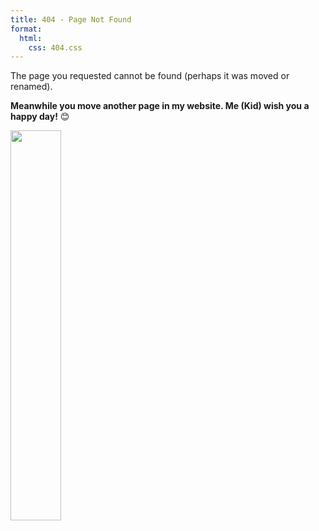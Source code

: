 ```yaml
---
title: 404 - Page Not Found
format: 
  html:
    css: 404.css
---
```


The page you requested cannot be found (perhaps it was moved or renamed).

**Meanwhile you move another page in my website. Me (Kid) wish you a happy day!** 😊

![](image/me_kid.jpeg){fig-align="center" width="40%"}
